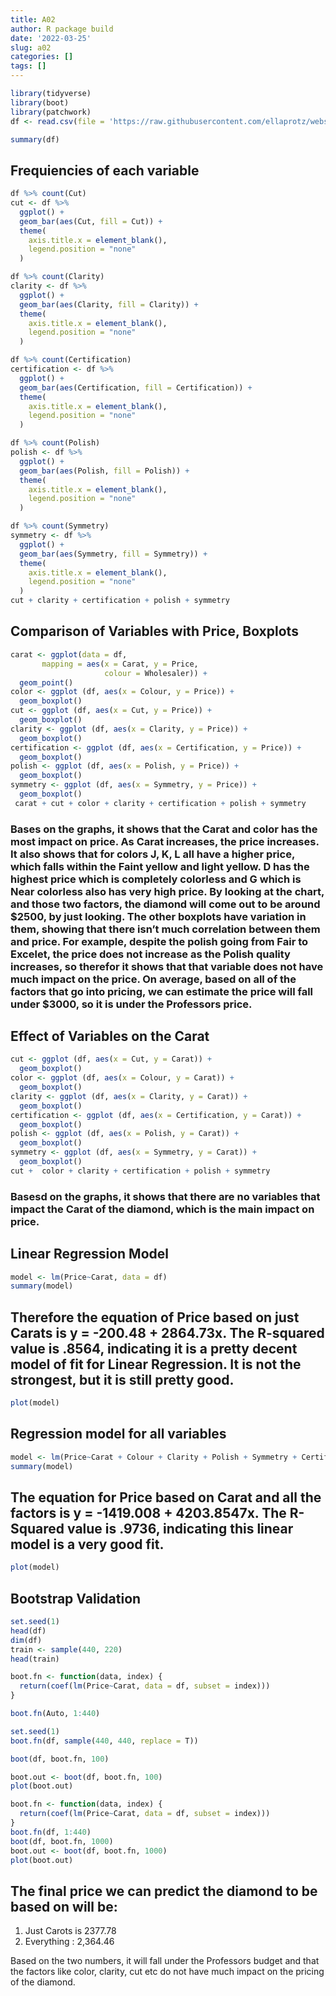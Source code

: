 ```yaml
---
title: A02
author: R package build
date: '2022-03-25'
slug: a02
categories: []
tags: []
---
```


```r
library(tidyverse)
library(boot)
library(patchwork)
df <- read.csv(file = 'https://raw.githubusercontent.com/ellaprotz/webstie_ella/master/Professor_Proposes_Data_Final.csv')
```

```r
summary(df)
```

## Frequiencies of each variable 
```r
df %>% count(Cut)
cut <- df %>%
  ggplot() +
  geom_bar(aes(Cut, fill = Cut)) +
  theme(
    axis.title.x = element_blank(),
    legend.position = "none"
  )

df %>% count(Clarity)
clarity <- df %>%
  ggplot() +
  geom_bar(aes(Clarity, fill = Clarity)) +
  theme(
    axis.title.x = element_blank(),
    legend.position = "none"
  )

df %>% count(Certification)
certification <- df %>%
  ggplot() +
  geom_bar(aes(Certification, fill = Certification)) +
  theme(
    axis.title.x = element_blank(),
    legend.position = "none"
  )

df %>% count(Polish)
polish <- df %>%
  ggplot() +
  geom_bar(aes(Polish, fill = Polish)) +
  theme(
    axis.title.x = element_blank(),
    legend.position = "none"
  )

df %>% count(Symmetry)
symmetry <- df %>%
  ggplot() +
  geom_bar(aes(Symmetry, fill = Symmetry)) +
  theme(
    axis.title.x = element_blank(),
    legend.position = "none"
  )
cut + clarity + certification + polish + symmetry
```

## Comparison of Variables with Price, Boxplots
```r
carat <- ggplot(data = df, 
       mapping = aes(x = Carat, y = Price,
                     colour = Wholesaler)) +
  geom_point() 
color <- ggplot (df, aes(x = Colour, y = Price)) +
  geom_boxplot()
cut <- ggplot (df, aes(x = Cut, y = Price)) +
  geom_boxplot()
clarity <- ggplot (df, aes(x = Clarity, y = Price)) +
  geom_boxplot()
certification <- ggplot (df, aes(x = Certification, y = Price)) +
  geom_boxplot()
polish <- ggplot (df, aes(x = Polish, y = Price)) +
  geom_boxplot()
symmetry <- ggplot (df, aes(x = Symmetry, y = Price)) +
  geom_boxplot()
 carat + cut + color + clarity + certification + polish + symmetry 
```
### Bases on the graphs, it shows that the Carat and color has the most impact on price. As Carat increases, the price increases. It also shows that for colors J, K, L all have a higher price, which falls within the Faint yellow and light yellow. D has the highest price which is completely colorless and G which is Near colorless also has very high price. By looking at the chart, and those two factors, the diamond will come out to be around $2500, by just looking. The other boxplots have variation in them, showing that there isn't much correlation between them and price. For example, despite the polish going from Fair to Excelet, the price does not increase as the Polish quality increases, so therefor it shows that that variable does not have much impact on the price. On average, based on all of the factors that go into pricing, we can estimate the price will fall under $3000, so it is under the Professors price. 

## Effect of Variables on the Carat
```r
cut <- ggplot (df, aes(x = Cut, y = Carat)) +
  geom_boxplot()
color <- ggplot (df, aes(x = Colour, y = Carat)) +
  geom_boxplot()
clarity <- ggplot (df, aes(x = Clarity, y = Carat)) +
  geom_boxplot()
certification <- ggplot (df, aes(x = Certification, y = Carat)) +
  geom_boxplot()
polish <- ggplot (df, aes(x = Polish, y = Carat)) +
  geom_boxplot()
symmetry <- ggplot (df, aes(x = Symmetry, y = Carat)) +
  geom_boxplot()
cut +  color + clarity + certification + polish + symmetry 
```
### Basesd on the graphs, it shows that there are no variables that impact the Carat of the diamond, which is the main impact on price. 

## Linear Regression Model
```r
model <- lm(Price~Carat, data = df)
summary(model)
```
## Therefore the equation of Price based on  just Carats is y = -200.48 + 2864.73x. The R-squared value is .8564, indicating it is a pretty decent model of fit for Linear Regression. It is not the strongest, but it is still pretty good.

```r
plot(model)
```

## Regression model for all variables
```r
model <- lm(Price~Carat + Colour + Clarity + Polish + Symmetry + Certification, data = df)
summary(model)
```
## The equation for Price based on Carat and all the factors is y = -1419.008 + 4203.8547x. The R-Squared value is .9736, indicating this linear model is a very good fit. 

```r
plot(model)
```


## Bootstrap Validation
```r
set.seed(1)
head(df)
dim(df)
train <- sample(440, 220)
head(train)
```

```r
boot.fn <- function(data, index) {
  return(coef(lm(Price~Carat, data = df, subset = index)))
}
```

```r
boot.fn(Auto, 1:440)
```

```r
set.seed(1)
boot.fn(df, sample(440, 440, replace = T))
```

```r
boot(df, boot.fn, 100)
```

```r
boot.out <- boot(df, boot.fn, 100)
plot(boot.out)
```

```r
boot.fn <- function(data, index) {
  return(coef(lm(Price~Carat, data = df, subset = index)))
}
boot.fn(df, 1:440)
boot(df, boot.fn, 1000)
boot.out <- boot(df, boot.fn, 1000)
plot(boot.out)
```


## The final price we can predict the diamond to be based on will be:
1. Just Carots is 2377.78
2. Everything : 2,364.46

Based on the two numbers, it will fall under the Professors budget and that the factors like color, clarity, cut etc do not have much impact on the pricing of the diamond. 